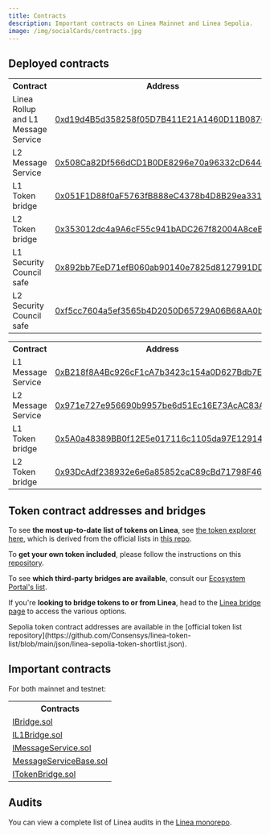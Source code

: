 ```yaml
---
title: Contracts
description: Important contracts on Linea Mainnet and Linea Sepolia.
image: /img/socialCards/contracts.jpg
---
```



## Deployed contracts

<Tabs groupId="Mainnet-Testnet" className="my-tabs">
  <TabItem value="Mainnet" label="Mainnet" default>
    <table>
      <tr>
        <th>Contract</th>
        <th>Address</th>
      </tr>
      <tr>
        <td>Linea Rollup and L1 Message Service</td>
        <td>
          <a href="https://etherscan.io/address/0xd19d4B5d358258f05D7B411E21A1460D11B0876F">
            0xd19d4B5d358258f05D7B411E21A1460D11B0876F
          </a>
        </td>
      </tr>
      <tr>
        <td>L2 Message Service</td>
        <td>
          <a href="https://lineascan.build/address/0x508Ca82Df566dCD1B0DE8296e70a96332cD644ec">
            0x508Ca82Df566dCD1B0DE8296e70a96332cD644ec
          </a>
        </td>
      </tr>
      <tr>
        <td>L1 Token bridge</td>
        <td>
          <a href="https://etherscan.io/address/0x051F1D88f0aF5763fB888eC4378b4D8B29ea3319">
            0x051F1D88f0aF5763fB888eC4378b4D8B29ea3319
          </a>
        </td>
      </tr>
      <tr>
        <td>L2 Token bridge</td>
        <td>
          <a href="https://lineascan.build/address/0x353012dc4a9A6cF55c941bADC267f82004A8ceB9">
            0x353012dc4a9A6cF55c941bADC267f82004A8ceB9
          </a>
        </td>
      </tr>
      <tr>
        <td>L1 Security Council safe</td>
        <td>
          <a href="https://etherscan.io/address/0x892bb7EeD71efB060ab90140e7825d8127991DD3">
            0x892bb7EeD71efB060ab90140e7825d8127991DD3
          </a>
        </td>
      </tr>
      <tr>
        <td>L2 Security Council safe</td>
        <td>
          <a href="https://lineascan.build/address/0xf5cc7604a5ef3565b4D2050D65729A06B68AA0bD">
            0xf5cc7604a5ef3565b4D2050D65729A06B68AA0bD
          </a>
        </td>
      </tr>
    </table>
  </TabItem>
    <TabItem value="Linea Sepolia" label="Linea Sepolia">
    <table>
      <tr>
        <th>Contract</th>
        <th>Address</th>
      </tr>
      <tr>
        <td>L1 Message Service</td>
        <td>
          <a href="https://sepolia.etherscan.io/address/0xB218f8A4Bc926cF1cA7b3423c154a0D627Bdb7E5">
          0xB218f8A4Bc926cF1cA7b3423c154a0D627Bdb7E5
          </a>
        </td>
      </tr>
      <tr>
        <td>L2 Message Service</td>
        <td>
          <a href="https://sepolia.lineascan.build/address/0x971e727e956690b9957be6d51ec16e73acac83a7">
          0x971e727e956690b9957be6d51Ec16E73AcAC83A7
          </a>
        </td>
      </tr>
      <tr>
        <td>L1 Token bridge</td>
        <td>
          <a href="https://sepolia.etherscan.io/address/0x5A0a48389BB0f12E5e017116c1105da97E129142">
            0x5A0a48389BB0f12E5e017116c1105da97E129142
          </a>
        </td>
      </tr>
      <tr>
        <td>L2 Token bridge</td>
        <td>
          <a href="https://sepolia.lineascan.build/address/0x93DcAdf238932e6e6a85852caC89cBd71798F463">
            0x93DcAdf238932e6e6a85852caC89cBd71798F463
          </a>
        </td>
      </tr>
    </table>
  </TabItem>
</Tabs>

## Token contract addresses and bridges

<Tabs groupId="Mainnet-Testnet" className="my-tabs">
  <TabItem value="Mainnet" label="Mainnet" default>

To see **the most up-to-date list of tokens on Linea**, see
[the token explorer here](https://consensys.github.io/linea-token-list/), which is derived from the
official lists in [this repo](https://github.com/Consensys/linea-token-list/blob/main/json/linea-mainnet-token-shortlist.json). 

To **get your own token included**, please follow the instructions on this [repository](https://github.com/Consensys/linea-token-list).

To see **which third-party bridges are available**, consult our [Ecosystem Portal's list](https://linea.build/apps?types=bridge).

If you're **looking to bridge tokens to or from Linea**, head to the [Linea bridge page](https://bridge.linea.build/)
to access the various options.

  </TabItem>
  <TabItem value="Linea Sepolia" label="Linea Sepolia">
    Sepolia token contract addresses are available in the [official token list repository](https://github.com/Consensys/linea-token-list/blob/main/json/linea-sepolia-token-shortlist.json).
  </TabItem>
</Tabs>

## Important contracts

For both mainnet and testnet:

<table>
  <tr>
    <th>Contracts</th>
  </tr>
  <tr>
    <td>
      <a href="/files/testnet/IBridge.sol">IBridge.sol</a>
    </td>
  </tr>
  <tr>
    <td>
      <a href="/files/testnet/IL1Bridge.sol">IL1Bridge.sol</a>
    </td>
  </tr>
  <tr>
    <td>
      <a href="/files/testnet/IMessageService.sol">IMessageService.sol</a>
    </td>
  </tr>
  <tr>
    <td>
      <a href="/files/testnet/MessageServiceBase.sol">MessageServiceBase.sol</a>
    </td>
  </tr>
  <tr>
    <td>
      <a href="/files/testnet/ITokenBridge.sol">ITokenBridge.sol</a>
    </td>
  </tr>
</table>

## Audits

You can view a complete list of Linea audits in the [Linea monorepo](https://github.com/Consensys/linea-monorepo/blob/2a8288f75a347104442f015b71262ab06a1e62f0/docs/audits.md).
